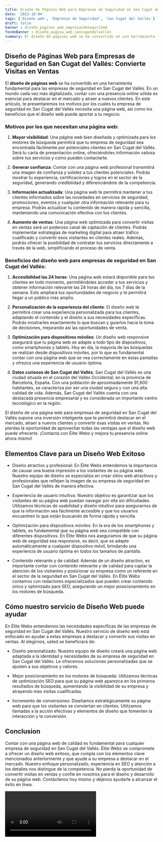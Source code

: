 ```yaml
---
title: Diseño de Páginas Web para Empresas de Seguridad en San Cugat del Vallés
date: '2023-10-04'
tags: ['Diseño web', 'Empresas de Seguridad', 'San Cugat del Vallés']
draft: false
banner : diseño_paginas_web_empresasdeseguridad
fondoBanner : diseño_pagina_web_sancugatdelvallés
summary: El diseño de páginas web se ha convertido en una herramienta fundamental para las empresas de seguridad en San Cugat del Vallés. En un mundo cada vez más digitalizado, contar con una presencia online sólida es esencial para destacar en el mercado y atraer a nuevos clientes. En este artículo, te presentaremos los motivos por los cuales tu empresa de seguridad en San Cugat del Vallés necesita una página web, así como los beneficios que el diseño web puede aportar a tu negocio.
---
```


## Diseño de Páginas Web para Empresas de Seguridad en San Cugat del Vallés: Convierte Visitas en Ventas

El **diseño de páginas web** se ha convertido en una herramienta fundamental para las empresas de seguridad en San Cugat del Vallés. En un mundo cada vez más digitalizado, contar con una presencia online sólida es esencial para destacar en el mercado y atraer a nuevos clientes. En este artículo, te presentaremos los motivos por los cuales tu empresa de seguridad en San Cugat del Vallés necesita una página web, así como los beneficios que el diseño web puede aportar a tu negocio.

### Motivos por los que necesitan una página web:

1. **Mayor visibilidad**: Una página web bien diseñada y optimizada para los motores de búsqueda permitirá que tu empresa de seguridad sea encontrada fácilmente por potenciales clientes en San Cugat del Vallés. Será tu carta de presentación online, ofreciéndoles información valiosa sobre tus servicios y cómo pueden contactarte.

2. **Generar confianza**: Contar con una página web profesional transmitirá una imagen de confianza y solidez a tus clientes potenciales. Podrás mostrar tu experiencia, certificaciones y logros en el sector de la seguridad, generando credibilidad y diferenciándote de la competencia.

3. **Información actualizada**: Una página web te permitirá mantener a tus clientes informados sobre las novedades en servicios de seguridad, promociones, eventos y cualquier otra información relevante para tu empresa. Podrás actualizar tu contenido de manera rápida y sencilla, manteniendo una comunicación efectiva con tus clientes.

4. **Aumento de ventas**: Una página web optimizada para convertir visitas en ventas será un poderoso canal de captación de clientes. Podrás implementar estrategias de marketing digital para atraer tráfico cualificado y convertir esos visitantes en clientes reales. Además, podrás ofrecer la posibilidad de contratar tus servicios directamente a través de la web, simplificando el proceso de venta.

### Beneficios del diseño web para empresas de seguridad en San Cugat del Vallés:

1. **Accesibilidad las 24 horas**: Una página web estará disponible para tus clientes en todo momento, permitiéndoles acceder a tus servicios y obtener información relevante las 24 horas del día, los 7 días de la semana. Esto ampliará tus oportunidades de negocio y te permitirá llegar a un público más amplio.

2. **Personalización de la experiencia del cliente**: El diseño web te permitirá crear una experiencia personalizada para tus clientes, adaptando el contenido y el diseño a sus necesidades específicas. Podrás mostrarles exactamente lo que buscan y guiarlos hacia la toma de decisiones, mejorando así las oportunidades de venta.

3. **Optimización para dispositivos móviles**: Un diseño web responsive asegurará que tu página web se adapte a todo tipo de dispositivos, como smartphones y tablets. Hoy en día, la mayoría de las búsquedas se realizan desde dispositivos móviles, por lo que es fundamental contar con una página web que se vea correctamente en estas pantallas y ofrezca una experiencia de usuario óptima.

4. **Datos curiosos de San Cugat del Vallés**: San Cugat del Vallés es una ciudad situada en el corazón del Vallés Occidental, en la provincia de Barcelona, España. Con una población de aproximadamente 91,600 habitantes, se caracteriza por ser una ciudad segura y con una alta calidad de vida. Además, San Cugat del Vallés cuenta con una destacada presencia empresarial y es considerada un importante centro tecnológico en la región.

El diseño de una página web para empresas de seguridad en San Cugat del Vallés supone una inversión inteligente que te permitirá destacar en el mercado, atraer a nuevos clientes y convertir esas visitas en ventas. No pierdas la oportunidad de aprovechar todas las ventajas que el diseño web puede ofrecerte. ¡Contacta con Élite Webs y mejora tu presencia online ahora mismo!

<GifSeo />

<Cta />

## Elementos Clave para un Diseño Web Exitoso

- Diseño atractivo y profesional: En Élite Webs entendemos la importancia de causar una buena impresión a los visitantes de su página web. Nuestro equipo de diseño se especializa en crear sitios web atractivos y profesionales que reflejen la imagen de su empresa de seguridad en San Cugat del Vallés de manera efectiva.

- Experiencia de usuario intuitiva: Nuestro objetivo es garantizar que los visitantes de su página web puedan navegar por ella sin dificultades. Utilizamos técnicas de usabilidad y diseño intuitivo para asegurarnos de que la información sea fácilmente accesible y que los usuarios encuentren lo que están buscando de forma rápida y sencilla.

- Optimización para dispositivos móviles: En la era de los smartphones y tablets, es fundamental que su página web sea compatible con diferentes dispositivos. En Élite Webs nos aseguramos de que su página web de seguridad sea responsive, es decir, que se adapte automáticamente a cualquier dispositivo móvil, brindando una experiencia de usuario óptima en todos los tamaños de pantalla.

- Contenido relevante y de calidad: Además de un diseño atractivo, es importante contar con contenido relevante y de calidad para captar la atención de los visitantes y posicionar su empresa como un referente en el sector de la seguridad en San Cugat del Vallés. En Élite Webs contamos con redactores especializados que pueden crear contenido único y optimizado para SEO, asegurando un mejor posicionamiento en los motores de búsqueda.

## Cómo nuestro servicio de Diseño Web puede ayudar

En Élite Webs entendemos las necesidades específicas de las empresas de seguridad en San Cugat del Vallés. Nuestro servicio de diseño web está enfocado en ayudar a estas empresas a destacar y convertir sus visitas en ventas. Al elegirnos, usted se beneficiará de:

- Diseño personalizado: Nuestro equipo de diseño creará una página web adaptada a la identidad y necesidades de su empresa de seguridad en San Cugat del Vallés. Le ofrecemos soluciones personalizadas que se ajusten a sus objetivos y valores.

- Mejor posicionamiento en los motores de búsqueda: Utilizamos técnicas de optimización SEO para que su página web aparezca en los primeros resultados de búsqueda, aumentando la visibilidad de su empresa y atrayendo más visitas cualificadas.

- Incremento de conversiones: Diseñamos estratégicamente su página web para que los visitantes se conviertan en clientes. Utilizamos llamadas a la acción efectivas y elementos de diseño que fomenten la interacción y la conversión.

## Conclusion

Contar con una página web de calidad es fundamental para cualquier empresa de seguridad en San Cugat del Vallés. Élite Webs se compromete a ofrecer un diseño web exitoso, que cumpla con los elementos clave mencionados anteriormente y que ayude a su empresa a destacar en el mercado. Nuestro enfoque personalizado, experiencia en SEO y atención a los detalles nos distingue de la competencia. No pierda la oportunidad de convertir visitas en ventas y confíe en nosotros para el diseño y desarrollo de su página web. Contáctenos hoy mismo y déjenos ayudarle a alcanzar el éxito en línea.

<Video />

<CtaBot job='Empresas de Seguridad' city='San Cugat del Vallés'/>

<Gmaps query='San Cugat del Vallés+españa+maps' />